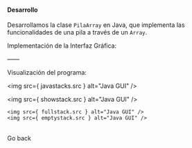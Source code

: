 
<WeekLayout h1_title='Pilas'>
  <Dialog title='Ejercicio 1'>
    Realice un programa para ingresar, eliminar y mostrar elementos de una Pila.
    - El botón Ingresar Elemento permitirá el ingreso  de un elemento de la Pila (Push).
    - El botón Eliminar Elemento permitirá eliminar un elemento de la Pila (Pop).
    - El botón Mostrar Elementos presentará un JOptionPane con los elementos de la Pila.
    - El botón Vaciar cola eliminará todos los elementos de la Pila, dejándola vacía.

    Sugerencias: 

    - Crear una clase (ejemplo: PilaArray) con los atributos de tipo int: MAX, Pila[], cima 

    - Constructor PilaArray() con las siguientes inicializaciones: 
      - MAX=20;
      - Pila = new int[MAX+1]; 
      - Cima =0;

    - Método IsPilaLlena( ) retorna boolean. Verifica que la Pila está llena. 

    - Método IsPilaVacia( ) retorna boolean. Verifica que la Pila está vacía.

    - Método InsertarPila( ) void.  Inserta un elemento en la Pila. Previamente verifica si la Pila está llena; en cuyo caso debe mostrar un mensaje con JOptionPane. 

    - Método EliminarPila( ) void.  Elimina un elemento en la Pila. Previamente verifica si la Pila está vacía; en cuyo caso debe mostrar un mensaje con JOptionPane. 

    - Método MostrarPila( ) Muestra los elementos de la Pila (con JOptionPane). Previamente verifica si la Pila está vacía; en cuyo caso debe mostrar un mensaje con JOptionPane. 

    - Método VaciarPila( ): Elimina todos los elementos de la Pila. 

    - Método primeroPila( ): muestra el primer elemento de la Pila. 

    
    En la clase que corresponde a la interfaz: 
    - Crear un objeto de la clase PilaArray a nivel de clase. (ejemplo. objPila) 

    - En el Constructor, inicializar el objeto: 
        objPila = new PilaArray(10); 
  
  </Dialog>

   #### Desarrollo

  Desarrollamos la clase `PilaArray` en Java, que implementa las funcionalidades de una pila a través de un `Array`.

  <Snippet file='stacks/PilaArray.java'/>

  Implementación de la Interfaz Gráfica:

  <Snippet file='stacks/StackDialogGUI.java'/>

  ——

  Visualización del programa:

  <img src={ javastacks.src } alt="Java GUI" />
  <br />

  <img src={ showstack.src } alt="Java GUI" />
  <br />

    <img src={ fullstack.src } alt="Java GUI" />
    <img src={ emptystack.src } alt="Java GUI" />
  <br />

  <Link back>Go back</Link>

</WeekLayout>
